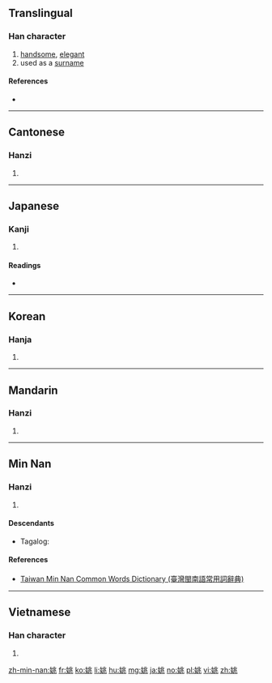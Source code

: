 ==Translingual==

===Han character===
{{Han char|rn=38|rad=女|as=06|sn=9|four=42413|canj=VLMO|ids=⿰女兆}}

# [[handsome]], [[elegant]]
# used as a [[surname]]

====References====
* {{Han ref|kx=0259.180|dkj=06202|dj=0525.180|hdz=21046.030|uh=59DA|ud=23002|bh=ABC0|bd=43968}}

----

==Cantonese==

===Hanzi===
{{yue-hanzi|jyut=[[jiu4]]|y=yiu4}}

# {{defn|lang=yue|sort=女06}}

----

==Japanese==

===Kanji===
{{ja-kanji|grade=|rs=女06}}

# {{defn|lang=ja|sort=女06}}

====Readings====
* {{ja-readings|on=[[よう]] (yō), [[ちょう]] (chō)|kun=[[うつくしい]] (utsukushii)}}

----

==Korean==

===Hanja===
{{ko-hanja|hangeul=요|eumhun=예쁜|rv=yo|mr=yo}}

# {{defn|lang=ko|sort=女06}}

----

==Mandarin==

===Hanzi===
{{cmn-hanzi|pin=[[yáo]] ([[yao2]])|wg=yao<sup>2</sup>}}

# {{defn|lang=cmn|sort=女06}}

----

==Min Nan==

===Hanzi===
{{nan-hanzi|tlpa=[[iâu]] (iau<sup>5</sup>), [[iô]] (io<sup>5</sup>)}}

# {{defn|lang=nan|sort=女06}}

====Descendants====
* {{qualifier|Hokkien dialect}} Tagalog: {{l|tl|Yao}}

====References====
* [http://twblg.dict.edu.tw/holodict_new/index.html Taiwan Min Nan Common Words Dictionary (臺灣閩南語常用詞辭典)]

----

==Vietnamese==

===Han character===
{{vi-hantu|[[diêu]]|rs=女06}}

# {{defn|lang=vi|sort=女06}}

[[zh-min-nan:姚]]
[[fr:姚]]
[[ko:姚]]
[[li:姚]]
[[hu:姚]]
[[mg:姚]]
[[ja:姚]]
[[no:姚]]
[[pl:姚]]
[[vi:姚]]
[[zh:姚]]